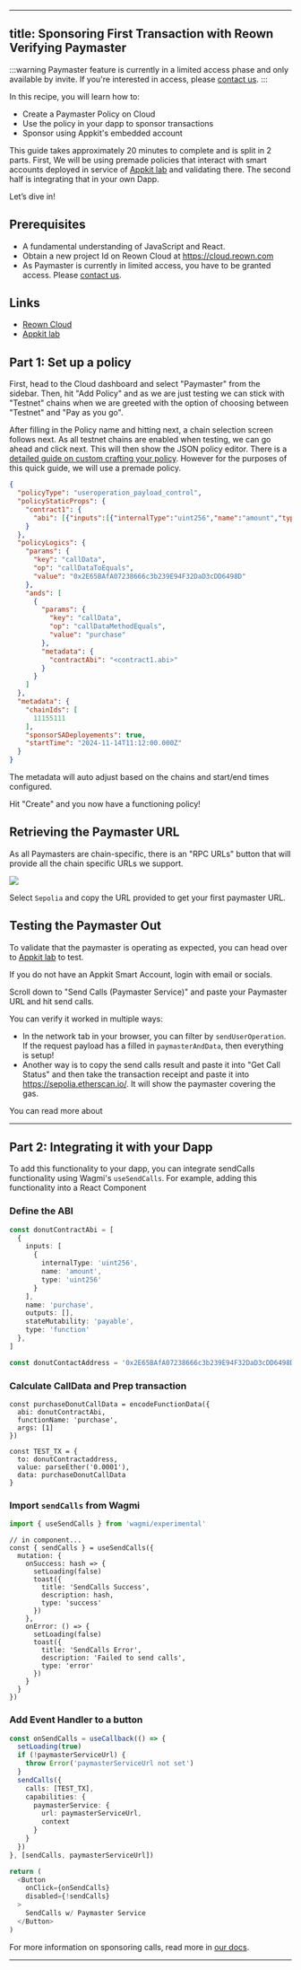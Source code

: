 
---
title: Sponsoring First Transaction with Reown Verifying Paymaster
---

:::warning
  Paymaster feature is currently in a limited access phase and only
  available by invite. If you're interested in access, please [contact us](https://reown.com/contact).
:::

In this recipe, you will learn how to:

- Create a Paymaster Policy on Cloud
- Use the policy in your dapp to sponsor transactions
- Sponsor using Appkit's embedded account

This guide takes approximately 20 minutes to complete and is split in 2 parts.
First, We will be using premade policies that interact with smart accounts
deployed in service of [Appkit lab](https://appkit-lab.reown.com/library/wagmi/) and validating
there. The second half is integrating that in your own Dapp.

Let’s dive in!

## Prerequisites
- A fundamental understanding of JavaScript and React.
- Obtain a new project Id on Reown Cloud at https://cloud.reown.com
- As Paymaster is currently in limited access, you have to be granted access. Please [contact us](https://reown.com/contact).

## Links
- [Reown Cloud](https://cloud.reown.com)
- [Appkit lab](https://appkit-lab.reown.com/library/wagmi/)

## Part 1: Set up a policy

First, head to the Cloud dashboard and select "Paymaster" from the sidebar.
Then, hit "Add Policy" and as we are just testing we can stick with "Testnet"
chains when we are greeted with the option of choosing between "Testnet" and
"Pay as you go".

After filling in the Policy name and hitting next, a chain selection screen
follows next. As all testnet chains are enabled when testing, we can go ahead
and click next. This will then show the JSON policy editor. There is a [detailed
guide on custom crafting your policy](../../cloud/paymaster.mdx). However for
the purposes of this quick guide, we will use a premade policy.

```json
{
  "policyType": "useroperation_payload_control",
  "policyStaticProps": {
    "contract1": {
      "abi": [{"inputs":[{"internalType":"uint256","name":"amount","type":"uint256"}],"name":"purchase","outputs":[],"stateMutability":"payable","type":"function"},{"inputs":[],"stateMutability":"nonpayable","type":"constructor"},{"inputs":[{"internalType":"address","name":"","type":"address"}],"name":"donutBalances","outputs":[{"internalType":"uint256","name":"","type":"uint256"}],"stateMutability":"view","type":"function"},{"inputs":[{"internalType":"address","name":"check","type":"address"}],"name":"getBalance","outputs":[{"internalType":"uint256","name":"","type":"uint256"}],"stateMutability":"view","type":"function"},{"inputs":[],"name":"owner","outputs":[{"internalType":"address","name":"","type":"address"}],"stateMutability":"view","type":"function"}]
    }
  },
  "policyLogics": {
    "params": {
      "key": "callData",
      "op": "callDataToEquals",
      "value": "0x2E65BAfA07238666c3b239E94F32DaD3cDD6498D"
    },
    "ands": [
      {
        "params": {
          "key": "callData",
          "op": "callDataMethodEquals",
          "value": "purchase"
        },
        "metadata": {
          "contractAbi": "<contract1.abi>"
        }
      }
    ]
  },
  "metadata": {
    "chainIds": [
      11155111
    ],
    "sponsorSADeployements": true,
    "startTime": "2024-11-14T11:12:00.000Z"
  }
}
```

The metadata will auto adjust based on the chains and start/end times
configured. 

Hit "Create" and you now have a functioning policy!

## Retrieving the Paymaster URL 
As all Paymasters are chain-specific, there is an "RPC URLs" button that will
provide all the chain specific URLs we support.

![](/assets/paymaster-rpc-urls.png)

Select `Sepolia` and copy the URL provided to get your first paymaster URL.

## Testing the Paymaster Out

To validate that the paymaster is operating as expected, you can head over to 
[Appkit lab](https://appkit-lab.reown.com/library/wagmi/) to test.

If you do not have an Appkit Smart Account, login with email or socials. 

Scroll down to "Send Calls (Paymaster Service)" and paste your Paymaster URL and
hit send calls. 

You can verify it worked in multiple ways:
- In the network tab in your browser, you can filter by `sendUserOperation`. If
  the request payload has a filled in `paymasterAndData`, then everything is
  setup!
- Another way is to copy the send calls result and paste it into "Get Call
  Status" and then take the transaction receipt and paste it into
  https://sepolia.etherscan.io/. It will show the paymaster covering the gas.

You can read more about 

---

## Part 2: Integrating it with your Dapp

To add this functionality to your dapp, you can integrate sendCalls
functionality using Wagmi's `useSendCalls`. For example, adding this
functionality into a React Component



### Define the ABI 
```ts
const donutContractAbi = [
  {
    inputs: [
      {
        internalType: 'uint256',
        name: 'amount',
        type: 'uint256'
      }
    ],
    name: 'purchase',
    outputs: [],
    stateMutability: 'payable',
    type: 'function'
  },
]

const donutContactAddress = '0x2E65BAfA07238666c3b239E94F32DaD3cDD6498D' as const
```

### Calculate CallData and Prep transaction
```
const purchaseDonutCallData = encodeFunctionData({
  abi: donutContractAbi,
  functionName: 'purchase',
  args: [1]
})

const TEST_TX = {
  to: donutContractaddress,
  value: parseEther('0.0001'),
  data: purchaseDonutCallData
}
```


### Import `sendCalls` from Wagmi
```ts
import { useSendCalls } from 'wagmi/experimental'
```

```
// in component...
const { sendCalls } = useSendCalls({
  mutation: {
    onSuccess: hash => {
      setLoading(false)
      toast({
        title: 'SendCalls Success',
        description: hash,
        type: 'success'
      })
    },
    onError: () => {
      setLoading(false)
      toast({
        title: 'SendCalls Error',
        description: 'Failed to send calls',
        type: 'error'
      })
    }
  }
})
```


### Add Event Handler to a button
```ts
const onSendCalls = useCallback(() => {
  setLoading(true)
  if (!paymasterServiceUrl) {
    throw Error('paymasterServiceUrl not set')
  }
  sendCalls({
    calls: [TEST_TX],
    capabilities: {
      paymasterService: {
        url: paymasterServiceUrl,
        context
      }
    }
  })
}, [sendCalls, paymasterServiceUrl])
```

```ts 
return (
  <Button
    onClick={onSendCalls}
    disabled={!sendCalls}
  >
    SendCalls w/ Paymaster Service
  </Button>
)
```

For more information on sponsoring calls, read more in [our docs](../features/sponsored-transactions.mdx).


---










